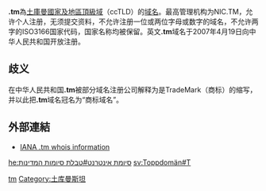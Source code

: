 '''.tm'''為[[土库曼斯坦|土庫曼]][[國家及地區頂級域|國家及地區頂級域]]（ccTLD）的[[域名|域名]]。最高管理机构为NIC.TM，允许个人注册，无须提交资料，不允许注册一位或两位字母或数字的域名，不允许两字的ISO3166国家代码，国家名称均被保留。英文'''.tm'''域名于2007年4月19日向中华人民共和国开放注册。
== 歧义 ==
在中华人民共和国'''.tm'''被部分域名注册公司解释为是TradeMark（商标）的缩写，并以此把'''.tm'''域名冠名为“商标域名”。

== 外部連結 ==
* [http://www.iana.org/root-whois/tm.htm IANA .tm whois information]{{Wayback|url=http://www.iana.org/root-whois/tm.htm |date=20080821212214 }}

{{Internet-stub}}
{{CcTLD}}

[[Category:國家及地區頂級域|tm]]
[[Category:土库曼斯坦|Category:土库曼斯坦]]

[[he:סיומת_אינטרנט#טבלת_סיומות_המדינות|he:סיומת אינטרנט#טבלת סיומות המדינות]]
[[sv:Toppdomän#T|sv:Toppdomän#T]]